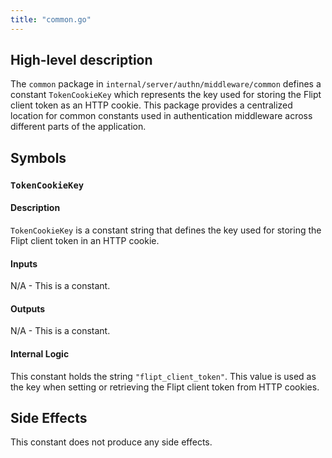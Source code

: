 ```yaml
---
title: "common.go"
---
```


## High-level description
The `common` package in `internal/server/authn/middleware/common` defines a constant `TokenCookieKey` which represents the key used for storing the Flipt client token as an HTTP cookie. This package provides a centralized location for common constants used in authentication middleware across different parts of the application.

## Symbols

### `TokenCookieKey`
#### Description
`TokenCookieKey` is a constant string that defines the key used for storing the Flipt client token in an HTTP cookie.

#### Inputs
N/A - This is a constant.

#### Outputs
N/A - This is a constant.

#### Internal Logic
This constant holds the string `"flipt_client_token"`. This value is used as the key when setting or retrieving the Flipt client token from HTTP cookies. 

## Side Effects
This constant does not produce any side effects.
